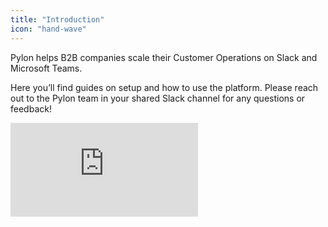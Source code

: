 ```yaml
---
title: "Introduction"
icon: "hand-wave"
---
```


Pylon helps B2B companies scale their Customer Operations on Slack and Microsoft
Teams.

Here you’ll find guides on setup and how to use the platform. Please reach out
to the Pylon team in your shared Slack channel for any questions or feedback!

<iframe
  width={560}
  height={315}
  src="https://www.loom.com/embed/0a092147748a400c839f72f6985130c2?sid=c11e643d-51dd-4c36-a16a-2fa14262f0e3"
  title="Intro to Pylon"
  frameBorder={0}
  allow="accelerometer; autoplay; clipboard-write; encrypted-media; gyroscope; picture-in-picture"
  controls=""
  webkitallowfullscreen=""
  mozallowfullscreen=""
  allowFullScreen=""
/>

## Discover Pylon

<CardGroup cols={1}>
  <Card
    title="Conversational Ticketing"
    icon="comments"
    color="#ea5a0c"
    href="/ticketing"
  >
    Track all conversations across prospect and customer channels. Easily triage
    messages, assign conversations, get team visibility, track SLAs, and more.
  </Card>
  <Card title="Broadcasts" icon="paper-plane" href="/broadcast">
    Send a message to many channels at once and get live engagement data
    including link clicks, reactions, and replies. Use them for product updates,
    outages, and more.
  </Card>
  <Card title="Support Ticketing" icon="ticket" color="#16a34a" href="/support">
    Handoff support questions to the support team while letting the customer
    continue asking questions in Slack. All support related questions will be
    logged in your support system.
  </Card>
  <Card title="CRM Data Sync" icon="users" color="#dc2626" href="/crm">
    Auto-summarize and log conversations, and create new contacts in your CRM
    for new customers that join enabled channels. Use CRM data within Pylon to
    filter by attributes.
  </Card>
  <Card
    title="Analytics"
    icon="chart-simple"
    color="#FFC0CB"
    href="/ticketing/analytics"
  >
    Get data on number of Customer Channels, Tickets, Conversations, TTFR, TTR,
    Issues over Time, Last Activity, and more, all filterable by CRM data.
  </Card>
  <Card title="Microsoft Teams Bridge" icon="microsoft" color="#0285c7">
    Stay in Slack while your chatting with your customers who use Microsoft
    Teams.
  </Card>
</CardGroup>

## Get Started

<CardGroup cols={1}>
  <Card
    title="Setup Slack"
    icon="slack"
    href="/getting-started/install-slack"
  ></Card>
</CardGroup>

## Support Integrations

Choose your support system to get started.

<CardGroup cols={2}>
  <Card
    title="Intercom"
    icon="intercom"
    color="#000"
    href="/support/intercom"
  ></Card>
  <Card
    title="Zendesk"
    icon="shapes"
    color="#16a34a"
    href="/support/zendesk"
  ></Card>
  <Card
    title="Salesforce Service"
    icon="salesforce"
    href="/support/salesforce-service"
    color="#0285c7"
  ></Card>
  <Card
    title="Freshdesk"
    icon="headphones"
    color="#dc2626"
    href="/support/freshdesk"
  ></Card>
  <Card
    title="Jira Service Manager"
    icon="jira"
    color="#0052CC"
    href="/support/jsm"
  ></Card>
</CardGroup>

## CRM Integrations

Choose your CRM to get started.

<CardGroup cols={2}>
  <Card
    title="Salesforce"
    icon="salesforce"
    href="/crm/salesforce"
    color="#0285c7"
  ></Card>
  <Card
    title="Hubspot"
    icon="hubspot"
    color="#ea5a0c"
    href="/crm/hubspot"
  ></Card>
</CardGroup>
